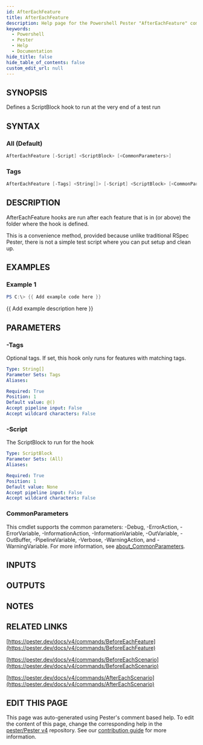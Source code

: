 ```yaml
---
id: AfterEachFeature
title: AfterEachFeature
description: Help page for the Powershell Pester "AfterEachFeature" command
keywords:
  - Powershell
  - Pester
  - Help
  - Documentation
hide_title: false
hide_table_of_contents: false
custom_edit_url: null
---
```


## SYNOPSIS

Defines a ScriptBlock hook to run at the very end of a test run

## SYNTAX

### All (Default)

```powershell
AfterEachFeature [-Script] <ScriptBlock> [<CommonParameters>]
```

### Tags

```powershell
AfterEachFeature [-Tags] <String[]> [-Script] <ScriptBlock> [<CommonParameters>]
```

## DESCRIPTION

AfterEachFeature hooks are run after each feature that is in (or above) the folder where the hook is defined.

This is a convenience method, provided because unlike traditional RSpec Pester,
there is not a simple test script where you can put setup and clean up.

## EXAMPLES

### Example 1

```powershell
PS C:\> {{ Add example code here }}
```

\{\{ Add example description here \}\}

## PARAMETERS

### -Tags

Optional tags.
If set, this hook only runs for features with matching tags.

```yaml
Type: String[]
Parameter Sets: Tags
Aliases:

Required: True
Position: 1
Default value: @()
Accept pipeline input: False
Accept wildcard characters: False
```

### -Script

The ScriptBlock to run for the hook

```yaml
Type: ScriptBlock
Parameter Sets: (All)
Aliases:

Required: True
Position: 1
Default value: None
Accept pipeline input: False
Accept wildcard characters: False
```

### CommonParameters

This cmdlet supports the common parameters: -Debug, -ErrorAction, -ErrorVariable, -InformationAction, -InformationVariable, -OutVariable, -OutBuffer, -PipelineVariable, -Verbose, -WarningAction, and -WarningVariable. For more information, see [about_CommonParameters](http://go.microsoft.com/fwlink/?LinkID=113216).

## INPUTS

## OUTPUTS

## NOTES

## RELATED LINKS

[https://pester.dev/docs/v4/commands/BeforeEachFeature](https://pester.dev/docs/v4/commands/BeforeEachFeature)

[https://pester.dev/docs/v4/commands/BeforeEachScenario](https://pester.dev/docs/v4/commands/BeforeEachScenario)

[https://pester.dev/docs/v4/commands/AfterEachScenario](https://pester.dev/docs/v4/commands/AfterEachScenario)

## EDIT THIS PAGE

This page was auto-generated using Pester's comment based help. To edit the content of this page, change the corresponding help in the [pester/Pester v4](https://github.com/pester/Pester/tree/rel/4.x.x) repository. See our [contribution guide](https://github.com/pester/docs#contributing) for more information.
